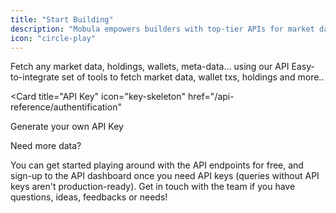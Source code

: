```yaml
---
title: "Start Building"
description: "Mobula empowers builders with top-tier APIs for market data, wallet data & DeFi quotes. Industry leading coverage & granularity, SQL queries and high flexibility with ***no rate limit.***"
icon: "circle-play"
---
```


<CardGroup>

<Card title="API Endpoints" icon="webhook" href="/api-reference/introduction">
  Fetch any market data, holdings, wallets, meta-data... using our API
</Card>

<Card title="SDK" icon="square-code" href="/sdk/introduction">
  Easy-to-integrate set of tools to fetch market data, wallet txs, holdings and
  more..
</Card>

<Card
  title="API Key"
  icon="key-skeleton"
  href="/api-reference/authentification"
>
  Generate your own API Key
</Card>

<Card title="Pricing" icon="gas-pump" href="/api-reference/upgrade">
  Need more data?
</Card>

</CardGroup>

You can get started playing around with the API endpoints for free, and sign-up to the API dashboard once you need API keys (queries without API keys aren't production-ready). Get in touch with the team if you have questions, ideas, feedbacks or needs!
